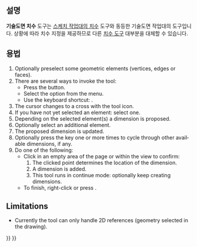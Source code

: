 <languages/>

{{Docnav
|[[TechDraw_StackDown|StackDown]]
|[[TechDraw_LengthDimension/ko|길이 치수]]
|[[TechDraw_Workbench/ko|기술도면 작업대]]
|IconL=TechDraw_StackDown.svg
|IconR=TechDraw_LengthDimension.svg
|IconC=Workbench_TechDraw.svg
}}

{{GuiCommand
|Name=기술도면 치수
|MenuLocation=기술도면→ 치수→ 치수 삽입
|Workbenches=[[TechDraw_Workbench/ko|기술도면]]
|Shortcut={{KEY|D}}
|Version=1.0
|SeeAlso=
}}

<span id="Description"></span>
==설명==

'''기술도면 치수''' 도구는 [[Sketcher_Dimension/ko|스케치 작업대의 치수]] 도구와 동등한 기술도면 작업대의 도구입니다. 상황에 따라 치수 지정을 제공하므로 다른 [[TechDraw_Workbench/ko#치수|치수 도구]] 대부분을 대체할 수 있습니다.

<span id="Usage"></span>
==용법==

<div lang="en" dir="ltr" class="mw-content-ltr">
# Optionally preselect some geometric elements (vertices, edges or faces).
# There are several ways to invoke the tool:
#* Press the {{Button|[[Image:TechDraw_Dimension.svg|16px]] [[TechDraw_Dimension|Insert Dimension]]}} button.
#* Select the {{MenuCommand|TechDraw → Dimensions → [[Image:TechDraw_Dimension.svg|16px]] Insert Dimension}} option from the menu.
#* Use the keyboard shortcut: {{KEY|D}}.
# The cursor changes to a cross with the tool icon.
# If you have not yet selected an element: select one.
# Depending on the selected element(s) a dimension is proposed.
# Optionally select an additional element.
# The proposed dimension is updated.
# Optionally press the {{KEY|M}} key one or more times to cycle through other available dimensions, if any.
# Do one of the following:
#* Click in an empty area of the page or within the view to confirm:
#*# The clicked point determines the location of the dimension.
#*# A dimension is added.
#*# This tool runs in continue mode: optionally keep creating dimensions.
#* To finish, right-click or press {{KEY|Esc}}.
</div>

<div lang="en" dir="ltr" class="mw-content-ltr">
== Limitations ==
</div>

<div lang="en" dir="ltr" class="mw-content-ltr">
* Currently the tool can only handle 2D references (geometry selected in the drawing).
</div>


{{Docnav
|[[TechDraw_StackDown|StackDown]]
|[[TechDraw_LengthDimension/ko|길이 치수]]
|[[TechDraw_Workbench/ko|기술도면 작업대]]
|IconL=TechDraw_StackDown.svg
|IconR=TechDraw_LengthDimension.svg
|IconC=Workbench_TechDraw.svg
}}

{{TechDraw_Tools_navi{{#translation:}}}}
{{Userdocnavi{{#translation:}}}}